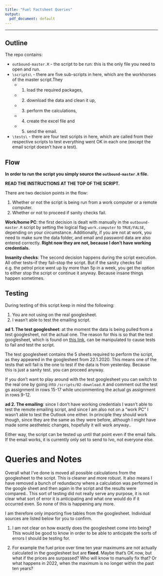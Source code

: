 ```yaml
---
title: "Fuel Factsheet Queries"
output:
  pdf_document: default
---
```


---

## Outline

The repo contains:

* `outbound-master.R` - the script to be run: this is the only file you need to open and run.
* `\scripts\` - there are five sub-scripts in here, which are the workhorses of the master script.They
  + 1. load the required packages, 
  + 2. download the data and clean it up, 
  + 3. perform the calculations, 
  + 4. create the excel file and 
  + 5. send the email. 
* `\tests\` - there are four test scripts in here, which are called from their respective scripts to test everything went OK in each one (except the email script doesn't have a test). 

## Flow

**In order to run the script you simply source the `outbound-master.R` file.**

**READ THE INSTRUCTIONS AT THE TOP OF THE SCRIPT.**

There are two decision points in the flow:

1. Whether or not the script is being run from a work computer or a remote computer. 
2. Whether or not to proceed if sanity checks fail. 

**Work/home PC**: the first decision is dealt with manually in the `outbound-master.R` script by setting the logical flag `work.computer` to `TRUE/FALSE`, depending on your circumstance. Additionally, if you are not at work, you need to make sure the data folder, and email and password data are also entered correctly. **Right now they are not, because I don't have working credentials.**

**Insanity checks**: The second decision happens during the script execution. All other tests--if they fail--stop the script. But if the sanity checks fail e.g. the petrol price went up by more than 5p in a week, you get the option to either stop the script or continue it anyway. Because insane things happen sometimes. 

## Testing

During testing of this script keep in mind the following:

1. You are not using on the real googlesheet. 
2. I wasn't able to test the emailing script. 

**ad 1. The test googlesheet**: at the moment the data is being pulled from a test googlesheet, not the actual one. The reason for this is so that the test googlesheet, which is found on [this link](https://docs.google.com/spreadsheets/d/1-pBRy5IcBpMuZmf-2zzmSNM-0hWPyd4HGPrd-JbFZQw/edit?usp=sharing), can be manipulated to cause tests to fail and test the script. 

The test googlesheet contains the 5 sheets required to perform the script, as they appeared in the googlesheet from 22.1.2020. This means one of the tests that will fail is the one to test if the data is from yesterday. Because this is just a sanity test. you can proceed anyway. 

If you don't want to play around with the test googlesheet you can switch to the real one by going into `/scripts/02-download.R` and comment out the test gs assignment in rows 15-17 while uncommenting the actual gs assignment in rows 9-12.

**ad 2. The emailing**: since I don't have working credentials I wasn't able to test the remote emailing script, and since I am also not on a "work PC" I wasn't able to test the Outlook one either. In principle they should work though, since they are the same as they were before, although I might have made some aestheteic changes, hopefully it will work anyway..

Either way, the script can be tested up until that point even if the email fails. If the email works, it is currently only set to send to Ivo, not everyone else. 


# Queries and Notes

Overall what I've done is moved all possible calculations from the googlesheet to the script. This is cleaner and more robust. It also means I have removed a bunch of redundacny where a calculation was performed in the google sheet and then again in the script and the results were compared.. This sort of testing did not really serve any purpose, it is not clear what sort of error it is anticipating and what one would do if it occurred even. So none of this is happening any more. 

I am therefore only importing five tables from the googlesheet. Individual sources are listed below for you to confirm. 

1. I am not clear on how exactly does the googlesheet come into being? This would be good to know in order to be able to anticipate the sorts of errors I should be testing for. 




2. For example the fuel price over time ten year maximums are not actually calculated in the googlesheet but are **fixed**. Maybe that's OK now, but what if the prices are surpassed? Who will know to manually fix that? Or what happens in 2022, when the maximum is no longer within the past ten years? 

